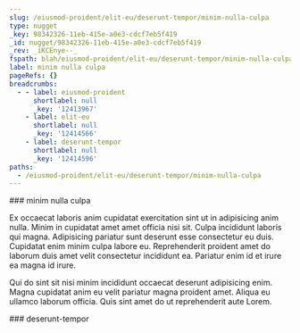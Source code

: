 ```yaml
---
slug: /eiusmod-proident/elit-eu/deserunt-tempor/minim-nulla-culpa
type: nugget
_key: 98342326-11eb-415e-a0e3-cdcf7eb5f419
_id: nugget/98342326-11eb-415e-a0e3-cdcf7eb5f419
_rev: _iKCEnye--_
fspath: blah/eiusmod-proident/elit-eu/deserunt-tempor/minim-nulla-culpa.md
label: minim nulla culpa
pageRefs: {}
breadcrumbs:
  - - label: eiusmod-proident
      shortlabel: null
      _key: '12413967'
    - label: elit-eu
      shortlabel: null
      _key: '12414566'
    - label: deserunt-tempor
      shortlabel: null
      _key: '12414596'
paths:
  - /eiusmod-proident/elit-eu/deserunt-tempor/minim-nulla-culpa
---
```


<NuggetArea>
<Nugget slug="/eiusmod-proident/elit-eu/deserunt-tempor/minim-nulla-culpa" type="nugget" _key="98342326-11eb-415e-a0e3-cdcf7eb5f419" _id="nugget/98342326-11eb-415e-a0e3-cdcf7eb5f419" _rev="_iKCEnye--_" fspath="blah/eiusmod-proident/elit-eu/deserunt-tempor/minim-nulla-culpa.md" label="minim nulla culpa" paths="/eiusmod-proident/elit-eu/deserunt-tempor/minim-nulla-culpa">
<NuggetBody>
### minim nulla culpa

Ex occaecat laboris anim cupidatat exercitation sint ut in adipisicing anim nulla. Minim in cupidatat amet amet officia nisi sit. Culpa incididunt laboris qui magna. Adipisicing pariatur sunt deserunt esse consectetur eu duis. Cupidatat enim minim culpa labore eu. Reprehenderit proident amet do laborum duis amet velit consectetur incididunt ea. Pariatur enim id et irure ea magna id irure.

Qui do sint sit nisi minim incididunt occaecat deserunt adipisicing enim. Magna cupidatat anim eu velit pariatur magna proident amet. Aliqua eu ullamco laborum officia. Quis sint amet do ut reprehenderit aute Lorem.

</NuggetBody>
<Breadcrumbs>
<Crumbs>
<Crumb _key="12413967" label="eiusmod-proident" /><Crumb _key="12414566" label="elit-eu" /><Crumb _key="12414596" label="deserunt-tempor" />
</Crumbs>
</Breadcrumbs>
</Nugget>

<NuggetsInbound>
</NuggetsInbound>
<NuggetsOutbound>
</NuggetsOutbound>
</NuggetArea>
<PassagesInbound>
<Passage direction="inbound" type="passage" _key="12414596" _id="passage/12414596" _rev="_iKCEnya--B" label="deserunt-tempor" passage="deserunt-tempor" fspath="blah/eiusmod-proident/elit-eu/deserunt-tempor" paths="/eiusmod-proident/elit-eu/deserunt-tempor" slug="/eiusmod-proident/elit-eu/deserunt-tempor">
<NuggetBody>
### deserunt-tempor

</NuggetBody>
<Breadcrumbs>
<Crumbs>
<Crumb _key="12413967" label="eiusmod-proident" /><Crumb _key="12414566" label="elit-eu" />
</Crumbs>
</Breadcrumbs>
</Passage>

</PassagesInbound>
<PassagesOutbound>
</PassagesOutbound>